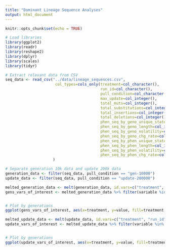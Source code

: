```yaml
---
title: "Dominant Lineage Sequence Analyses"
output: html_document
---
```


```r
knitr::opts_chunk$set(echo = TRUE)

# Load libraries
library(ggplot2)
library(readr)
library(reshape2)
library(dplyr)
library(scales)
library(tidyr)
```

```r
# Extract relevant data from CSV
seq_data <- read_csv("../data/lineage_sequences.csv", 
                      col_types=cols_only(treatment=col_character(),
                                          run_id=col_character(),
                                          pull_condition=col_character(),
                                          max_update=col_integer(),
                                          total_muts=col_integer(),
                                          total_substitutions=col_integer(),
                                          total_insertions=col_integer(),
                                          total_deletions=col_integer(),
                                          phen_seq_by_geno_unique_state_cnt=col_integer(),
                                          phen_seq_by_geno_length=col_integer(),
                                          phen_seq_by_geno_volatility=col_integer(),
                                          phen_seq_by_geno_chg_rate=col_double(),
                                          phen_seq_by_phen_unique_state_cnt=col_integer(),
                                          phen_seq_by_phen_length=col_integer(),
                                          phen_seq_by_phen_volatility=col_integer(),
                                          phen_seq_by_phen_chg_rate=col_double())
                     )

# Separate generation 10k data and update 200k data
generation_data <- filter(seq_data, pull_condition == "gen-10000")
update_data <- filter(seq_data, pull_condition == "update-200000")
```

```r

melted_generation_data <- melt(generation_data, id.vars=c("treatment", "run_id", "pull_condition", "max_update"))
gens_vars_of_interest <- melted_generation_data %>% filter(variable %in% c("total_muts", "total_substitutions", "total_insertions", "total_deletions", "phen_seq_by_geno_unique_state_cnt","phen_seq_by_geno_length","phen_seq_by_geno_volatility","phen_seq_by_geno_chg_rate","phen_seq_by_phen_unique_state_cnt","phen_seq_by_phen_length","phen_seq_by_phen_volatility","phen_seq_by_phen_chg_rate"))


# Plot by generations
ggplot(gens_vars_of_interest, aes(x=treatment, y=value, fill=treatment, color=treatment, group=treatment)) + facet_wrap(~variable, scales="free") + geom_boxplot()

```

```r

melted_update_data <- melt(update_data, id.vars=c("treatment", "run_id", "pull_condition", "max_update"))
update_vars_of_interest <- melted_update_data %>% filter(variable %in% c("total_muts", "total_substitutions", "total_insertions", "total_deletions", "phen_seq_by_geno_unique_state_cnt","phen_seq_by_geno_length","phen_seq_by_geno_volatility","phen_seq_by_geno_chg_rate","phen_seq_by_phen_unique_state_cnt","phen_seq_by_phen_length","phen_seq_by_phen_volatility","phen_seq_by_phen_chg_rate"))


# Plot by generations
ggplot(update_vars_of_interest, aes(x=treatment, y=value, fill=treatment, color=treatment, group=treatment)) + facet_wrap(~variable, scales="free") + geom_boxplot()

```
